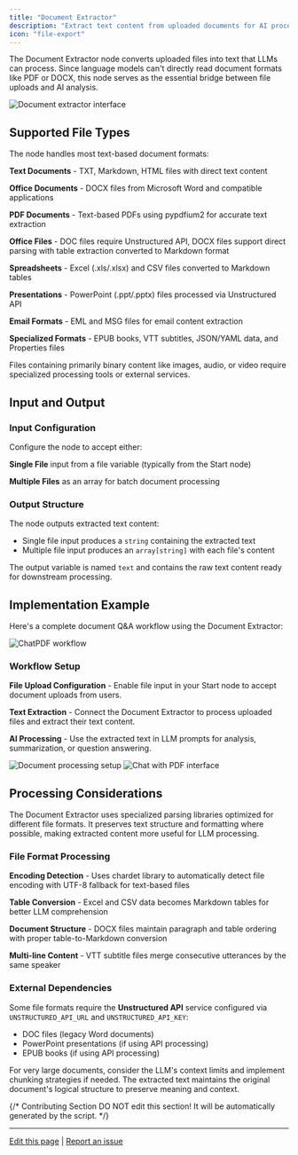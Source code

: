 ```yaml
---
title: "Document Extractor"
description: "Extract text content from uploaded documents for AI processing"
icon: "file-export"
---
```


The Document Extractor node converts uploaded files into text that LLMs can process. Since language models can't directly read document formats like PDF or DOCX, this node serves as the essential bridge between file uploads and AI analysis.

<Frame caption="Document Extractor node configuration">
  <img src="https://assets-docs.dify.ai/dify-enterprise-mintlify/en/guides/workflow/node/f3853b40904e275da895711107e9c72f.png" alt="Document extractor interface" />
</Frame>

## Supported File Types

The node handles most text-based document formats:

**Text Documents** - TXT, Markdown, HTML files with direct text content

**Office Documents** - DOCX files from Microsoft Word and compatible applications

**PDF Documents** - Text-based PDFs using pypdfium2 for accurate text extraction

**Office Files** - DOC files require Unstructured API, DOCX files support direct parsing with table extraction converted to Markdown format

**Spreadsheets** - Excel (.xls/.xlsx) and CSV files converted to Markdown tables

**Presentations** - PowerPoint (.ppt/.pptx) files processed via Unstructured API

**Email Formats** - EML and MSG files for email content extraction

**Specialized Formats** - EPUB books, VTT subtitles, JSON/YAML data, and Properties files

Files containing primarily binary content like images, audio, or video require specialized processing tools or external services.

## Input and Output

### Input Configuration

Configure the node to accept either:

**Single File** input from a file variable (typically from the Start node)

**Multiple Files** as an array for batch document processing

### Output Structure

The node outputs extracted text content:

- Single file input produces a `string` containing the extracted text
- Multiple file input produces an `array[string]` with each file's content

The output variable is named `text` and contains the raw text content ready for downstream processing.

## Implementation Example

Here's a complete document Q&A workflow using the Document Extractor:

<Frame caption="ChatPDF-style workflow implementation">
  <img src="https://assets-docs.dify.ai/dify-enterprise-mintlify/en/guides/workflow/node/f6ea094b30b240c999a4248d1fc21a1c.png" alt="ChatPDF workflow" />
</Frame>

### Workflow Setup

**File Upload Configuration** - Enable file input in your Start node to accept document uploads from users.

**Text Extraction** - Connect the Document Extractor to process uploaded files and extract their text content.

**AI Processing** - Use the extracted text in LLM prompts for analysis, summarization, or question answering.

<Frame caption="Document processing in action">
  <img src="https://assets-docs.dify.ai/dify-enterprise-mintlify/en/guides/workflow/node/83bca46bcde07069660ff649e5c7cf4c.png" alt="Document processing setup" />
</Frame>

<Frame caption="Chat interface with document upload">
  <img src="https://assets-docs.dify.ai/dify-enterprise-mintlify/en/guides/workflow/node/d05301438e8aab7393bb5863554f1009.png" alt="Chat with PDF interface" />
</Frame>

## Processing Considerations

The Document Extractor uses specialized parsing libraries optimized for different file formats. It preserves text structure and formatting where possible, making extracted content more useful for LLM processing.

### File Format Processing

**Encoding Detection** - Uses chardet library to automatically detect file encoding with UTF-8 fallback for text-based files

**Table Conversion** - Excel and CSV data becomes Markdown tables for better LLM comprehension

**Document Structure** - DOCX files maintain paragraph and table ordering with proper table-to-Markdown conversion

**Multi-line Content** - VTT subtitle files merge consecutive utterances by the same speaker

### External Dependencies

Some file formats require the **Unstructured API** service configured via `UNSTRUCTURED_API_URL` and `UNSTRUCTURED_API_KEY`:
- DOC files (legacy Word documents)
- PowerPoint presentations (if using API processing)
- EPUB books (if using API processing)

For very large documents, consider the LLM's context limits and implement chunking strategies if needed. The extracted text maintains the original document's logical structure to preserve meaning and context.

{/*
Contributing Section
DO NOT edit this section!
It will be automatically generated by the script.
*/}

---

[Edit this page](https://github.com/langgenius/dify-docs/edit/main/en/documentation/pages/nodes/doc-extractor.mdx) | [Report an issue](https://github.com/langgenius/dify-docs/issues/new?template=docs.yml)

